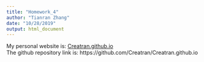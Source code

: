 ```yaml
---
title: "Homework_4"
author: "Tianran Zhang"
date: "10/28/2019"
output: html_document
---
```


My personal website is: [Creatran.github.io](http://Creatran.github.io/)   
The github repository link is: https://github.com/Creatran/Creatran.github.io